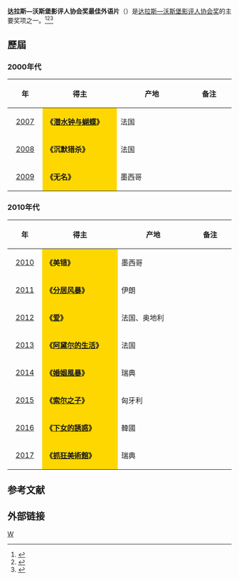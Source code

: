 '''达拉斯—沃斯堡影评人协会奖最佳外语片'''（{{lang-en|'''Dallas–Fort Worth Film Critics Association Award for Best Foreign Language Film'''}}）是[[达拉斯—沃斯堡影评人协会|达拉斯—沃斯堡影评人协会奖]]的主要奖项之一。<ref>{{cite web |url=http://ent.sina.com.cn/m/f/2010-12-18/01463180709.shtml |title=达拉斯-沃斯堡影评人协会奖《社交网战》大胜 |accessdate=2010 |publisher=新浪网 |work= |language=zh-hans |archive-date=2019-07-25 |archive-url=https://web.archive.org/web/20190725102521/http://ent.sina.com.cn/m/f/2010-12-18/01463180709.shtml |dead-url=no }}</ref><ref>{{cite web|url= http://ent.sina.com.cn/m/f/2008-12-18/05502301046.shtml|title= 达拉斯-沃斯堡影评人协会奖 《贫民富翁》胜出|accessdate= 2008|publisher= 新浪网|work= |language= zh-hans|archive-date= 2019-07-20|archive-url= https://web.archive.org/web/20190720204658/http://ent.sina.com.cn/m/f/2008-12-18/05502301046.shtml|dead-url= no}}</ref><ref>{{cite web |url=http://ent.sina.com.cn/m/f/2007-12-18/12231839464.shtml |title=《老无所依》攻城掠地 再取“达拉斯—沃斯堡” |accessdate=2007 |publisher=新浪网 |work= |language=zh-hans |archive-date=2019-07-25 |archive-url=https://web.archive.org/web/20190725190434/http://ent.sina.com.cn/m/f/2007-12-18/12231839464.shtml |dead-url=no }}</ref>

== 歷屆 ==
=== 2000年代 ===
{| class="wikitable" width="95%" cellpadding="5"
|-
!width="100"|年
!width="350"|得主
!width="350"|产地
!width="200"|备注
|-
|style="text-align:center;"| [[2007年达拉斯—沃斯堡影评人协会奖|2007]] ||  style="background:Gold;" |'''《[[潜水钟与蝴蝶_(电影)|潜水钟与蝴蝶]]》''' || 法国 ||  
|-
|style="text-align:center;"| [[2008年达拉斯—沃斯堡影评人协会奖|2008]] ||  style="background:Gold;" |'''《沉默猎杀》''' || 法国 ||  
|-
|style="text-align:center;"| [[2009年达拉斯—沃斯堡影评人协会奖|2009]] ||  style="background:Gold;" |'''《无名》''' || 墨西哥 ||  
|}

=== 2010年代 ===
{| class="wikitable" width="95%" cellpadding="5"
|-
!width="100"|年
!width="350"|得主
!width="350"|产地
!width="200"|备注
|-
|style="text-align:center;"| [[2010年达拉斯—沃斯堡影评人协会奖|2010]] ||  style="background:Gold;" | '''《美错》''' ||  墨西哥||  
|-
|style="text-align:center;"| [[2011年达拉斯—沃斯堡影评人协会奖|2011]] ||  style="background:Gold;" | '''《[[分居风暴|分居风暴]]》''' || 伊朗 ||  
|-
|style="text-align:center;"| [[2012年达拉斯—沃斯堡影评人协会奖|2012]] ||  style="background:Gold;" | '''《[[爱_(法语电影)|爱]]》'''|| 法国、奥地利 || 
|-
|style="text-align:center;"| [[2013年达拉斯—沃斯堡影评人协会奖|2013]] ||  style="background:Gold;" |'''《[[阿黛尔的生活|阿黛尔的生活]]》''' || 法国 ||  
|-
|style="text-align:center;"| [[2014年达拉斯—沃斯堡影评人协会奖|2014]] ||  style="background:Gold;" | '''《[[婚姻風暴|婚姻風暴]]》''' || 瑞典 || 
|-
|style="text-align:center;"| [[2015年达拉斯—沃斯堡影评人协会奖|2015]] ||  style="background:Gold;" | '''《[[索尔之子|索尔之子]]》''' || 匈牙利 || 
|-
|style="text-align:center;"| [[2016年达拉斯—沃斯堡影评人协会奖|2016]] ||  style="background:Gold;" | '''《[[下女的誘惑|下女的誘惑]]》''' || 韓國 ||  
|-
|style="text-align:center;"| [[2017年达拉斯—沃斯堡影评人协会奖|2017]] ||  style="background:Gold;" | '''《[[抓狂美術館|抓狂美術館]]》''' || 瑞典 ||  
|}

==参考文献==
{{reflist}}

== 外部链接 ==
{{达拉斯—沃斯堡影评人协会奖}}

[[Category:达拉斯—沃斯堡影评人协会奖|W]]